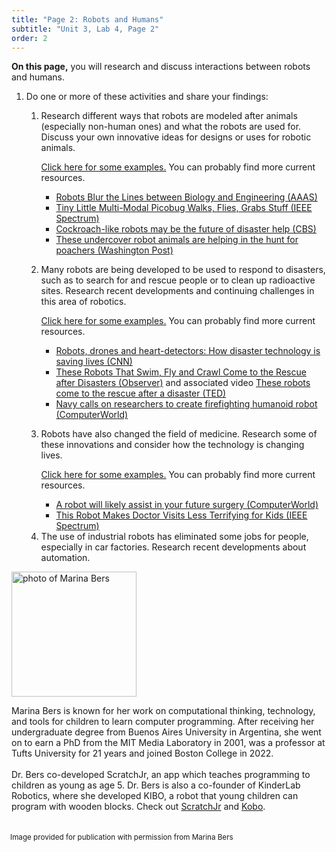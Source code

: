 ```yaml
---
title: "Page 2: Robots and Humans"
subtitle: "Unit 3, Lab 4, Page 2"
order: 2
---
```


::: learn
<p><strong>On this page,</strong> you will research and discuss
interactions between robots and humans.</p>
:::

::: {#first .forYouToDo}
<ol>

<li>

Do one or more of these activities and share your findings:

<ol>

<li>

Research different ways that robots are modeled after animals
(especially non-human ones) and what the robots are used for. Discuss
your own innovative ideas for designs or uses for robotic animals.

::: endnote
<p><a href="#hint-animals" data-bs-toggle="collapse" title="Click here for some examples of ways that robots are modeled after animals.">Click
here for some examples.</a> You can probably find more current
resources.</p>

::: {#hint-animals .collapse}
<ul>

<li><a href="http://www.aaas.org/news/robots-blur-lines-between-biology-and-engineering" target="_blank" title="Robots Blur the Lines between Biology and Engineering (AAAS)">Robots
Blur the Lines between Biology and Engineering (AAAS)</a></li>

<!--<li><a href="http://www.livescience.com/topics/robots/" target="_blank" title="Live Science">Collection of news articles</a> (current)</li>-->

<li><a href="http://spectrum.ieee.org/automaton/robotics/drones/tiny-little-multimodal-picobug" target="_blank" title="Tiny Little Multi-Modal Picobug Walks, Flies, Grabs Stuff (IEEE Spectrum)">Tiny
Little Multi-Modal Picobug Walks, Flies, Grabs Stuff (IEEE
Spectrum)</a></li>

<li><a href="http://www.cbsnews.com/news/cockroach-like-robots-may-be-the-future-of-disaster-help/" target="_blank" title="Cockroach-like robots may be the future of disaster help (CBS)">Cockroach-like
robots may be the future of disaster help (CBS)</a></li>

<li><a href="https://www.washingtonpost.com/news/animalia/wp/2016/02/24/quiz-can-you-tell-a-real-deer-from-a-robo-deer/" target="_blank" title="These undercover robot animals are helping in the hunt for poachers (Washington Post)">These
undercover robot animals are helping in the hunt for poachers
(Washington Post)</a></li>

</ul>
:::
:::

</li>

<li>

Many robots are being developed to be used to respond to disasters, such
as to search for and rescue people or to clean up radioactive sites.
Research recent developments and continuing challenges in this area of
robotics.

::: endnote
<p><a href="#hint-disasters" data-bs-toggle="collapse" title="Click here for some examples of robots being developed to be used to respond to disasters.">Click
here for some examples.</a> You can probably find more current
resources.</p>

::: {#hint-disasters .collapse}
<ul>

<li><a href="http://www.cnn.com/2015/08/24/us/robot-disaster-technology/" target="_blank" title="Robots, drones and heart-detectors: How disaster technology is saving lives (CNN)">Robots,
drones and heart-detectors: How disaster technology is saving lives
(CNN)</a></li>

<li><a href="http://observer.com/2015/08/these-robots-that-swim-fly-and-crawl-come-to-the-rescue-after-disasters/" target="_blank" title="These Robots That Swim, Fly and Crawl Come to the Rescue after Disasters (Observer)">These
Robots That Swim, Fly and Crawl Come to the Rescue after Disasters
(Observer)</a> and associated video
<a href="https://www.ted.com/talks/robin_murphy_these_robots_come_to_the_rescue_after_a_disaster?language=en" target="_blank" title="These robots come to the rescue after a disaster (TED)">These
robots come to the rescue after a disaster (TED)</a></li>

<li><a href="http://www.computerworld.com/article/3031657/robotics/navy-calls-on-researchers-to-create-firefighting-humanoid-robot.html" target="_blank" title="Navy calls on researchers to create firefighting humanoid robot (ComputerWorld)">Navy
calls on researchers to create firefighting humanoid robot
(ComputerWorld)</a></li>

</ul>
:::
:::

</li>

<li>

Robots have also changed the field of medicine. Research some of these
innovations and consider how the technology is changing lives.

::: endnote
<p><a href="#hint-medicine" data-bs-toggle="collapse" title="Click here for some examples of robots in the field of medicine.">Click
here for some examples.</a> You can probably find more current
resources.</p>

::: {#hint-medicine .collapse}
<ul>

<li><a href="http://www.computerworld.com/article/3039586/healthcare-it/a-robot-will-likely-assist-in-your-future-surgery.html" target="_blank" title="A robot will likely assist in your future surgery (ComputerWorld)">A
robot will likely assist in your future surgery (ComputerWorld)</a></li>

<!--<li><a href="http://spectrum.ieee.org/robotics/medical-robots" target="_blank" title="IEEE Spectrum">Collection of articles</a> (current)</li>-->

<li><a href="http://spectrum.ieee.org/automaton/robotics/medical-robots/rxrobots-nao-doctor-visits" target="_blank" title="This Robot Makes Doctor Visits Less Terrifying for Kids (IEEE Spectrum)">This
Robot Makes Doctor Visits Less Terrifying for Kids (IEEE
Spectrum)</a></li>

</ul>
:::
:::

</li>

<li>The use of industrial robots has eliminated some jobs for people,
especially in car factories. Research recent developments about
automation.</li>

</ol>

</li>

</ol>

::: atworkFullWidth
::: float-end
<img src="/img/atwork/Marina_Bers.JPG" title="photo of Marina Bers" alt="photo of Marina Bers" class="noshadow" height="200px"/>
:::

<p>Marina Bers is known for her work on computational thinking,
technology, and tools for children to learn computer programming. After
receiving her undergraduate degree from Buenos Aires University in
Argentina, she went on to earn a PhD from the MIT Media Laboratory in
2001, was a professor at Tufts University for 21 years and joined Boston
College in 2022. <br><br> Dr. Bers co-developed ScratchJr, an app which
teaches programming to children as young as age 5. Dr. Bers is also a
co-founder of KinderLab Robotics, where she developed KIBO, a robot that
young children can program with wooden blocks. Check out
<a href="https://www.scratchjr.org/" title="ScratchJr Website" target="_blank">ScratchJr</a>
and
<a href="https://kinderlabrobotics.com/kibo/" title="Kobo Website" target="_blank">Kobo</a>.</p>

::: {.endnote style="width:500px;margin:6px;float:right;"}
<small>Image provided for publication with permission from Marina
Bers</small>
:::
:::
:::
